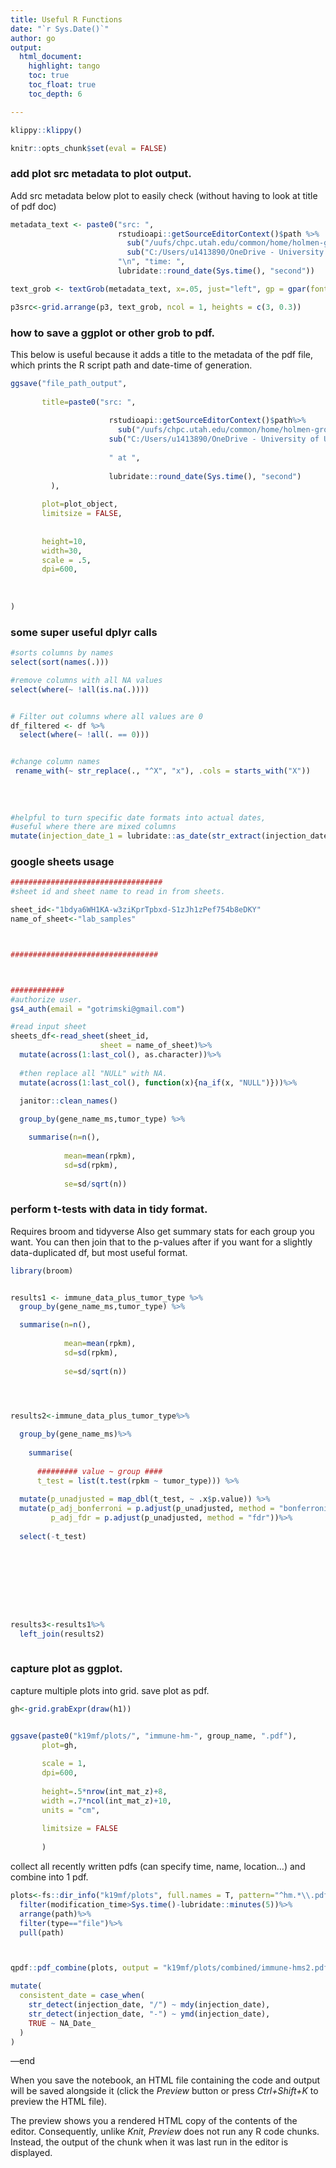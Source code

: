 ```yaml
---
title: Useful R Functions
date: "`r Sys.Date()`"
author: go
output:
  html_document:
    highlight: tango
    toc: true
    toc_float: true
    toc_depth: 6

---
```


```r
klippy::klippy()
```

```r
knitr::opts_chunk$set(eval = FALSE)
```



### add plot src metadata to plot output. 

Add src metadata below plot to easily check (without having to look at title of pdf doc)



```r
metadata_text <- paste0("src: ", 
                        rstudioapi::getSourceEditorContext()$path %>%
                          sub("/uufs/chpc.utah.edu/common/home/holmen-group1/otrimskig/","",.) %>%
                          sub("C:/Users/u1413890/OneDrive - University of Utah/garrett hl-onedrive/R/","",.), 
                        "\n", "time: ", 
                        lubridate::round_date(Sys.time(), "second"))

text_grob <- textGrob(metadata_text, x=.05, just="left", gp = gpar(fontsize = 9, col = "gray30"))

p3src<-grid.arrange(p3, text_grob, ncol = 1, heights = c(3, 0.3))


```






### how to save a ggplot or other grob to pdf. 

This below is useful because it adds a title to the metadata of the pdf file, which prints the R script path and date-time of generation.


```r
ggsave("file_path_output",
       
       title=paste0("src: ",
                      
                      rstudioapi::getSourceEditorContext()$path%>%
                        sub("/uufs/chpc.utah.edu/common/home/holmen-group1/otrimskig/","",.)%>%
                      sub("C:/Users/u1413890/OneDrive - University of Utah/garrett hl-onedrive/R/","",.),
                      
                      " at ", 
                      
                      lubridate::round_date(Sys.time(), "second")
         ),
         
       plot=plot_object,
       limitsize = FALSE,
       
       
       height=10,
       width=30,
       scale = .5,
       dpi=600,
       
       
       
)
```

### some super useful dplyr calls

```r
#sorts columns by names
select(sort(names(.)))

#remove columns with all NA values
select(where(~ !all(is.na(.))))


# Filter out columns where all values are 0
df_filtered <- df %>%
  select(where(~ !all(. == 0)))


#change column names
 rename_with(~ str_replace(., "^X", "x"), .cols = starts_with("X"))
 
 
 
 
#helpful to turn specific date formats into actual dates,
#useful where there are mixed columns
mutate(injection_date_1 = lubridate::as_date(str_extract(injection_date, "^\\d{4}-\\d{2}-\\d{2}$")))

```

### google sheets usage

```r
##################################
#sheet id and sheet name to read in from sheets. 

sheet_id<-"1bdya6WH1KA-w3ziKprTpbxd-S1zJh1zPef754b8eDKY"
name_of_sheet<-"lab_samples"



#################################



############
#authorize user.
gs4_auth(email = "gotrimski@gmail.com")

#read input sheet
sheets_df<-read_sheet(sheet_id, 
                    sheet = name_of_sheet)%>%
  mutate(across(1:last_col(), as.character))%>%
  
  #then replace all "NULL" with NA. 
  mutate(across(1:last_col(), function(x){na_if(x, "NULL")}))%>%
  
  janitor::clean_names()


```

```r
  group_by(gene_name_ms,tumor_type) %>%

    summarise(n=n(),
            
            mean=mean(rpkm),
            sd=sd(rpkm),
            
            se=sd/sqrt(n))
```

### perform t-tests with data in tidy format. 

Requires broom and tidyverse Also get summary stats for each group you want. You can then join that to the p-values after if you want for a slightly data-duplicated df, but most useful format.

```r
library(broom)


results1 <- immune_data_plus_tumor_type %>%
  group_by(gene_name_ms,tumor_type) %>%

  summarise(n=n(),
            
            mean=mean(rpkm),
            sd=sd(rpkm),
            
            se=sd/sqrt(n))




results2<-immune_data_plus_tumor_type%>%
  
  group_by(gene_name_ms)%>%
    
    summarise(
    
      ######### value ~ group ####
      t_test = list(t.test(rpkm ~ tumor_type))) %>%
  
  mutate(p_unadjusted = map_dbl(t_test, ~ .x$p.value)) %>%
  mutate(p_adj_bonferroni = p.adjust(p_unadjusted, method = "bonferroni"),  # Bonferroni correction
         p_adj_fdr = p.adjust(p_unadjusted, method = "fdr"))%>%
  
  select(-t_test)









results3<-results1%>%
  left_join(results2)
  
```

### capture plot as ggplot. 

capture multiple plots into grid. save plot as pdf.

```r
gh<-grid.grabExpr(draw(h1))


ggsave(paste0("k19mf/plots/", "immune-hm-", group_name, ".pdf"),
       plot=gh,
       
       scale = 1,
       dpi=600,
       
       height=.5*nrow(int_mat_z)+8,
       width =.7*ncol(int_mat_z)+10,
       units = "cm",
       
       limitsize = FALSE
       
       )
```

collect all recently written pdfs (can specify time, name, location...) and combine into 1 pdf.

```r
plots<-fs::dir_info("k19mf/plots", full.names = T, pattern="^hm.*\\.pdf$", recurse = F)%>%tibble()%>%
  filter(modification_time>Sys.time()-lubridate::minutes(5))%>%
  arrange(path)%>%
  filter(type=="file")%>%
  pull(path)



qpdf::pdf_combine(plots, output = "k19mf/plots/combined/immune-hms2.pdf")

```

```r
mutate(
  consistent_date = case_when(
    str_detect(injection_date, "/") ~ mdy(injection_date),
    str_detect(injection_date, "-") ~ ymd(injection_date),
    TRUE ~ NA_Date_
  )
)
```

---end

When you save the notebook, an HTML file containing the code and output will be saved alongside it (click the *Preview* button or press *Ctrl+Shift+K* to preview the HTML file).

The preview shows you a rendered HTML copy of the contents of the editor. Consequently, unlike *Knit*, *Preview* does not run any R code chunks. Instead, the output of the chunk when it was last run in the editor is displayed.
